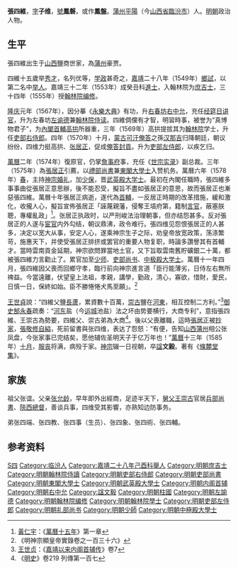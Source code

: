 {{Otheruses|other=名为张文毅的其他人物|张文毅}}
{{Rough translation|time=2021-12-30T14:47:32+00:00}}
{{明清人物信息框
| 姓名 = 张四维
| 原名 =
| 圖片名稱 = 
| 圖片大小 = 220px
| 圖片說明 = 
| 最高職務 = 太子太保兼文渊阁大学士
| 國家 = 大明
| 爵位 =
| 籍貫 =
| 族裔 = 
| 字號 = 
| 室名 = 
| 諡號 = 文毅
| 出生日期 = 嘉靖五年五月十二日
| 出生地點 = 
| 逝世日期 = 萬曆十三年乙酉
| 逝世地點 = 
| 墓葬 =
| 配偶 =娶王氏
| 親屬 = （子）[[張甲徵|張甲徵]]
| 出身 = 
* 嘉靖二十八年己酉科舉人
* 嘉靖三十二年癸丑科進士
| 經歷 = 
| 著作 =
}}
'''張四維'''{{BD|1526年||1585年|catIdx=Z張}}，[[表字|字]]'''子维'''，[[號|號]]'''鳳磐'''，或作'''鳳盤'''。[[蒲州_(北周)|蒲州]][[平陽縣_(山西)|平陽]]（今[[山西省|山西省]][[臨汾市|臨汾市]]）人。[[明朝|明朝]]政治人物。

==生平==
張四維出生于[[山西|山西]]鹽商世家，為[[蒲州_(北周)|蒲州]]豪贾。

四維十五歲举[[秀才|秀才]]，名列优等，[[学政|学政]]甚奇之，[[嘉靖|嘉靖]]二十八年（1549年）[[鄉試|鄉試]]，以第二名中[[举人|举人]]。嘉靖三十二年（1553年）成癸丑科[[進士|進士]]，入翰林院为[[庶吉士|庶吉士]]，三十四年（1555年）授[[翰林院|翰林院]][[编修|编修]]。

[[隆庆_(明朝)|隆庆]]元年（1567年），因分摹《[[永樂大典|永樂大典]]》有功，升[[右春坊|右春坊]][[右中允|右中允]]，充任[[经筵|经筵]][[日讲官|日讲官]]，升为左春坊[[左谕德|左谕德]]兼[[翰林院侍读|翰林院侍读]]。四維倜儻有才智，明習時事，被誉为“真博物君子”，为[[內閣首輔|內閣首輔]][[高拱|高拱]]所器重，三年（1569年）高拱提拔其为[[翰林院|翰林院]]学士，升任[[吏部右侍郎|吏部右侍郎]]。四年（1570年）十月，[[蒙古|蒙古]][[可汗|可汗]][[俺答|俺答]]之孫[[汉那吉|汉那吉]]归降朝廷，朝议纷纷，四维力挺高拱、[[张居正|张居正]]，促成[[俺答封貢|俺答封貢]]。升为[[吏部左侍郎|吏部左侍郎]]，以疾乞归。

[[萬曆|萬曆]]二年（1574年）復原官，仍掌[[詹事府|詹事府]]事，充任《[[世宗实录|世宗实录]]》副总裁。三年（1575年）為[[張居正|張居正]]引薦，以[[禮部尚書|禮部尚書]]兼[[東閣大學士|東閣大學士]]入赞机务。萬曆六年（1578年）[[春|春]]，主持[[明神宗|神宗]][[婚礼|婚礼]]，加[[少保|少保]]，晋[[武英殿大学士|武英殿大学士]]。最初在內閣任職時，張四維多事事曲從張居正意思辦，後不能忍受，擬旨不盡如張居正的意思，故而張居正也漸惡張四維。萬曆十年張居正病逝，遂代為[[首輔|首輔]]，一反居正時期的改革措施，緩和激化，收攏人心，擬旨宣佈張居正「誣蔑親藩，侵奪王墳府第，籍制[[言官|言官]]，蔽塞朕聰，專權亂政」<ref>[[黃仁宇|黃仁宇]]：《[[萬曆十五年|萬曆十五年]]》第一章</ref>。张居正执政时，以严刑峻法治理朝事，但亦结怨甚多。反对張居正的人遂与[[宦官|宦官]]内外勾结，朝议鼎沸，政令难行。張四维见怨恨張居正的人甚多，决定以宽大从事，安定人心，遂乘神宗生子之际，劝皇帝放宽政策，荡涤繁苛，施惠天下，并使受張居正排挤或罢官的重要人物复职，時論多讚譽其有首輔才。當時雲南貢金延期，神宗欲問罪當地土官，又下旨取雲南舊貯礦銀二十萬，都被張四維力言勸止了。累官加至[[少师|少师]]、[[吏部尚书|吏部尚书]]、[[中极殿大学士|中极殿大学士]]。萬曆十一年四月，張四維因父喪而回鄉守孝，臨行前向神宗進言道「臣行能薄劣，日侍左右無所禆益。今當遠離，伏望皇上法祖，孝親，講學，勤政，清心，寡欲，惜財，愛民，日慎一日，保終如始。臣不勝惓惓犬馬至願」。<ref>《明神宗顯皇帝實錄卷之一百三十六》</ref>

[[王世貞|王世貞]]說：“四維父鹽[[長蘆|長蘆]]，累資數十百萬，[[王崇古_(明朝)|崇古]]鹽在[[運城地區|河東]]，相互控制二方利。”<ref>[[王世贞|王世贞]]：《[[嘉靖以来内阁首辅传|嘉靖以来内阁首辅传]]》卷7</ref>[[御史|御史]][[郜永春|郜永春]]疏奏：“[[河东|河东]]盐（今[[运城|运城]]池盐）法之坏由势要横行，大商专利”，意指張四維、王崇古為勢要，四維父、崇古弟為大商<ref>《[[明史|明史]]》卷219 列傳第一百七</ref>。後以父喪離職，這時[[張居正|張居正]]被[[抄家|抄家]]，[[張敬修_(明)|張敬修]][[自縊|自縊]]，死前留書與张四维，表达了怨怒：“有便，告知[[山西|山西]][[蒲州_(北周)|蒲州]]相公张凤盘，今张家事已完结矣，愿他辅佐圣明天子于亿万年也！”[[萬曆|萬曆]]十三年（1585年）[[农历十月|十月]]，[[服丧|服丧]]将满，病殁于家。[[明神宗|神宗]]辍一日视朝，卒[[諡|諡]]'''文毅'''。著有《[[條麓堂集|條麓堂集]]》。

== 家族 ==
祖父张谊。父亲[[张允龄|张允龄]]，早年即外出經商，足迹半天下，[[舅父|舅父]][[王崇古_(明朝)|王崇古]]官居[[兵部尚書|兵部尚書]]、[[陝西總督|陝西總督]]，善谈兵事，四维受其影響，亦熟知边防事务。

弟张四端、张四教、张四事（生员）、张四象、张四術、张四輔。

== 参考资料 ==
{{Reflist}}

{{start box}}
{{s-off}}
{{succession box|[[張居正|張居正]]|[[申時行|申時行]]|[[明朝内阁|明朝内阁]][[明朝内阁首辅|首輔]]|1582年—1583年}}
{{end box}}

{{明朝首輔}}
{{嘉靖三十二年癸丑科殿試金榜}}

{{Authority control}}
{{DEFAULTSORT:Zhang張}}
[[Category:張姓|S四]]
[[Category:临汾人|Category:临汾人]]
[[Category:嘉靖二十八年己酉科舉人|Category:嘉靖二十八年己酉科舉人]]
[[Category:明朝庶吉士|Category:明朝庶吉士]]
[[Category:明朝翰林院侍讀|Category:明朝翰林院侍讀]]
[[Category:明朝吏部右侍郎|Category:明朝吏部右侍郎]]
[[Category:明朝吏部尚書|Category:明朝吏部尚書]]
[[Category:明朝東閣大學士|Category:明朝東閣大學士]]
[[Category:明朝武英殿大學士|Category:明朝武英殿大學士]]
[[Category:明朝内阁首辅|Category:明朝内阁首辅]]
[[Category:明朝右中允|Category:明朝右中允]]
[[Category:諡文毅|Category:諡文毅]]
[[Category:明朝柱國|Category:明朝柱國]]
[[Category:明朝左諭德|Category:明朝左諭德]]
[[Category:明朝翰林院编修|Category:明朝翰林院编修]]
[[Category:明朝翰林院學士|Category:明朝翰林院學士]]
[[Category:明朝吏部左侍郎|Category:明朝吏部左侍郎]]
[[Category:明朝礼部尚书|Category:明朝礼部尚书]]
[[Category:明朝少師|Category:明朝少師]]
[[Category:明朝中極殿大學士|Category:明朝中極殿大學士]]